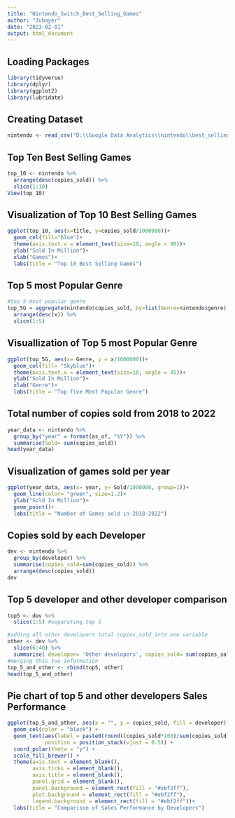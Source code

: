 ---
title: "Nintendo_Switch_Best_Selling_Games"
author: "Jubayer"
date: "2023-02-01"
output: html_document
---
## Loading Packages
```{r}
library(tidyverse)
library(dplyr)
library(ggplot2)
library(lubridate)
```

## Creating Dataset
```{r}
nintendo <- read_csv("D:\\Google Data Analytics\\nintendo\\best_selling.csv")

```
## Top Ten Best Selling Games
```{r}
top_10 <- nintendo %>% 
  arrange(desc(copies_sold)) %>% 
  slice(1:10)
View(top_10)
```

## Visualization of Top 10 Best Selling Games
```{r}
ggplot(top_10, aes(x=title, y=copies_sold/1000000))+
  geom_col(fill="blue")+
  theme(axis.text.x = element_text(size=10, angle = 90))+
  ylab("Sold In Million")+
  xlab("Games")+
  labs(title = "Top 10 Best Selling Games")
```

## Top 5 most Popular Genre 
```{r}
#top 5 most popular genre 
top_5G = aggregate(nintendo$copies_sold, by=list(Genre=nintendo$genre), FUN=sum) %>% 
  arrange(desc(x)) %>% 
  slice(1:5)
```
## Visuallization of Top 5 most Popular Genre
```{r}
ggplot(top_5G, aes(x= Genre, y = x/1000000))+
  geom_col(fill= "Skyblue")+
  theme(axis.text.x = element_text(size=10, angle = 45))+
  ylab("Sold In Million")+
  xlab("Genre")+
  labs(title = "Top five Most Popular Genre")

```

## Total number of copies sold from 2018 to 2022
```{r}
year_data <- nintendo %>% 
  group_by("year" = format(as_of, "%Y")) %>% 
  summarise(Sold= sum(copies_sold))
head(year_data)

```

## Visualization of games sold per year
```{r}
ggplot(year_data, aes(x= year, y= Sold/1000000, group=1))+
  geom_line(color= "green", size=1.2)+
  ylab("Sold In Million")+
  geom_point()+
  labs(title = "Number of Games sold in 2018-2022")
```

## Copies sold by each Developer
```{r}
dev <- nintendo %>% 
  group_by(developer) %>% 
  summarise(copies_sold=sum(copies_sold)) %>% 
  arrange(desc(copies_sold))
dev
```

## Top 5 developer and other developer comparison
```{r}
top5 <- dev %>%
  slice(1:5) #separating top 5

#adding all other developers total copies_sold into one variable 
other <- dev %>%
  slice(6:40) %>% 
  summarise( developer= 'Other developers', copies_sold= sum(copies_sold))
#merging this two information
top_5_and_other <- rbind(top5, other)
head(top_5_and_other)
```

## Pie chart of top 5 and other developers Sales Performance
```{r}
ggplot(top_5_and_other, aes(x = "", y = copies_sold, fill = developer)) +
  geom_col(color = "black") +
  geom_text(aes(label = paste0(round((copies_sold*100)/sum(copies_sold)), "%")),
            position = position_stack(vjust = 0.5)) +
  coord_polar(theta = "y") +
  scale_fill_brewer() +
  theme(axis.text = element_blank(),
        axis.ticks = element_blank(),
        axis.title = element_blank(),
        panel.grid = element_blank(),
        panel.background = element_rect(fill = "#ebf2ff"),
        plot.background = element_rect(fill = "#ebf2ff"),
        legend.background = element_rect(fill = "#ebf2ff"))+
  labs(title = "Comparison of Sales Performance by Developers")

```




